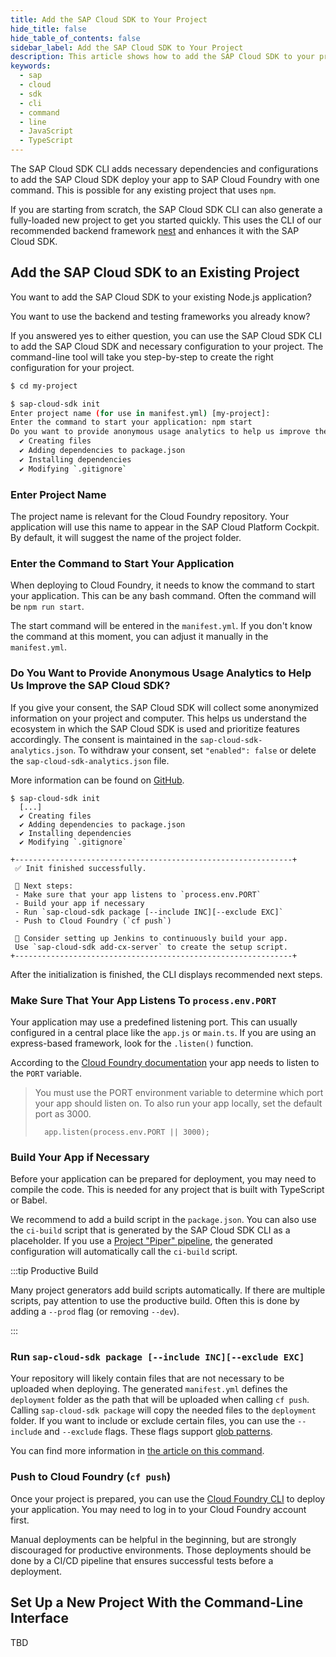 ```yaml
---
title: Add the SAP Cloud SDK to Your Project
hide_title: false
hide_table_of_contents: false
sidebar_label: Add the SAP Cloud SDK to Your Project
description: This article shows how to add the SAP Cloud SDK to your project using the command-line interface.
keywords:
  - sap
  - cloud
  - sdk
  - cli
  - command
  - line
  - JavaScript
  - TypeScript
---
```


The SAP Cloud SDK CLI adds necessary dependencies and configurations to add the SAP Cloud SDK deploy your app to SAP Cloud Foundry with one command.
This is possible for any existing project that uses `npm`.

If you are starting from scratch, the SAP Cloud SDK CLI can also generate a fully-loaded new project to get you started quickly.
This uses the CLI of our recommended backend framework [nest](nestjs.com) and enhances it with the SAP Cloud SDK.

## Add the SAP Cloud SDK to an Existing Project

You want to add the SAP Cloud SDK to your existing Node.js application?

You want to use the backend and testing frameworks you already know?

If you answered yes to either question, you can use the SAP Cloud SDK CLI to add the SAP Cloud SDK and necessary configuration to your project.
The command-line tool will take you step-by-step to create the right configuration for your project.

```bash
$ cd my-project

$ sap-cloud-sdk init
Enter project name (for use in manifest.yml) [my-project]:
Enter the command to start your application: npm start
Do you want to provide anonymous usage analytics to help us improve the SDK? (y|n): y
  ✔ Creating files
  ✔ Adding dependencies to package.json
  ✔ Installing dependencies
  ✔ Modifying `.gitignore`
```

### Enter Project Name

The project name is relevant for the Cloud Foundry repository.
Your application will use this name to appear in the SAP Cloud Platform Cockpit.
By default, it will suggest the name of the project folder.

### Enter the Command to Start Your Application

When deploying to Cloud Foundry, it needs to know the command to start your application.
This can be any bash command.
Often the command will be `npm run start`.

The start command will be entered in the `manifest.yml`.
If you don't know the command at this moment, you can adjust it manually in the `manifest.yml`.

### Do You Want to Provide Anonymous Usage Analytics to Help Us Improve the SAP Cloud SDK?

If you give your consent, the SAP Cloud SDK will collect some anonymized information on your project and computer.
This helps us understand the ecosystem in which the SAP Cloud SDK is used and prioritize features accordingly.
The consent is maintained in the `sap-cloud-sdk-analytics.json`.
To withdraw your consent, set `"enabled": false` or delete the `sap-cloud-sdk-analytics.json` file.

More information can be found on [GitHub](https://github.com/SAP/cloud-sdk-cli/blob/main/usage-analytics.md).

```
$ sap-cloud-sdk init
  [...]
  ✔ Creating files
  ✔ Adding dependencies to package.json
  ✔ Installing dependencies
  ✔ Modifying `.gitignore`

+--------------------------------------------------------------+
 ✅ Init finished successfully.

 🚀 Next steps:
 - Make sure that your app listens to `process.env.PORT`
 - Build your app if necessary
 - Run `sap-cloud-sdk package [--include INC][--exclude EXC]`
 - Push to Cloud Foundry (`cf push`)

 🔨 Consider setting up Jenkins to continuously build your app.
 Use `sap-cloud-sdk add-cx-server` to create the setup script.
+--------------------------------------------------------------+
```

After the initialization is finished, the CLI displays recommended next steps.

### Make Sure That Your App Listens To `process.env.PORT`

Your application may use a predefined listening port.
This can usually configured in a central place like the `app.js` or `main.ts`.
If you are using an express-based framework, look for the `.listen()` function.

According to the [Cloud Foundry documentation](https://docs.cloudfoundry.org/buildpacks/node/node-tips.html) your app needs to listen to the `PORT` variable.

> You must use the PORT environment variable to determine which port your app should listen on.
> To also run your app locally, set the default port as 3000.
>
> ```
>   app.listen(process.env.PORT || 3000);
> ```

### Build Your App if Necessary

Before your application can be prepared for deployment, you may need to compile the code.
This is needed for any project that is built with TypeScript or Babel.

We recommend to add a build script in the `package.json`.
You can also use the `ci-build` script that is generated by the SAP Cloud SDK CLI as a placeholder.
If you use a [Project "Piper" pipeline](https://sap.github.io/jenkins-library/), the generated configuration will automatically call the `ci-build` script.

:::tip Productive Build

Many project generators add build scripts automatically.
If there are multiple scripts, pay attention to use the productive build.
Often this is done by adding a `--prod` flag (or removing `--dev`).

:::

### Run `sap-cloud-sdk package [--include INC][--exclude EXC]`

Your repository will likely contain files that are not necessary to be uploaded when deploying.
The generated `manifest.yml` defines the `deployment` folder as the path that will be uploaded when calling `cf push`.
Calling `sap-cloud-sdk package` will copy the needed files to the `deployment` folder.
If you want to include or exclude certain files, you can use the `--include` and `--exclude` flags.
These flags support [glob patterns](<https://en.wikipedia.org/wiki/Glob_(programming)>).

You can find more information in [the article on this command](./package.mdx).

### Push to Cloud Foundry (`cf push`)

Once your project is prepared, you can use the [Cloud Foundry CLI](https://docs.cloudfoundry.org/cf-cli/install-go-cli.html) to deploy your application.
You may need to log in to your Cloud Foundry account first.

Manual deployments can be helpful in the beginning, but are strongly discouraged for productive environments.
Those deployments should be done by a CI/CD pipeline that ensures successful tests before a deployment.

## Set Up a New Project With the Command-Line Interface

TBD
